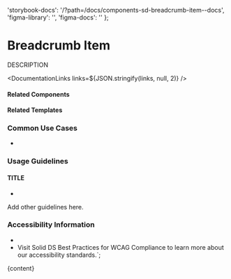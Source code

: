 

  'storybook-docs': '/?path=/docs/components-sd-breadcrumb-item--docs',
  'figma-library': '',
  'figma-docs': ''
};

# Breadcrumb Item

DESCRIPTION

<DefaultStory />

<DocumentationLinks links=${JSON.stringify(links, null, 2)} />

#### Related Components

[]()

#### Related Templates

[]()

### Common Use Cases

-

### Usage Guidelines

#### TITLE

-

Add other guidelines here.

### Accessibility Information

-
- Visit <sd-link href="https://www.figma.com/design/YDktJcseQIIQbsuCpoKS4V/Component-Docs?node-id=10708-5011&t=Z1FxSGWkmXG5r5sw-4" target="_blank">Solid DS Best Practices for WCAG Compliance</sd-link> to learn more about our accessibility standards.`;

<Meta title="Components/sd-breadcrumb-item/Overview" />

<OverviewFormatter story={SdBreadcrumbItemStories.Default}>{content}</OverviewFormatter>
